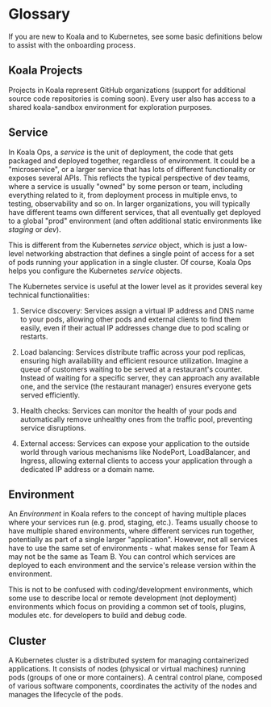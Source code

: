 # Glossary
If you are new to Koala and to Kubernetes, see some basic definitions below to assist with the onboarding process.

## Koala Projects
Projects in Koala represent GitHub organizations (support for additional source code repositories is coming soon). 
Every user also has access to a shared koala-sandbox environment for exploration purposes.

## Service
In Koala Ops, a *service* is the unit of deployment, the code that gets packaged and deployed together, regardless of environment. It could be a "microservice", or a larger service that has lots of different functionality or exposes several APIs. This reflects the typical perspective of dev teams, where a service is usually "owned" by some person or team, including everything related to it, from deployment process in multiple envs, to testing, observability and so on. In larger organizations, you will typically have different teams own different services, that all eventually get deployed to a global "prod" environment (and often additional static environments like *staging* or *dev*).

This is different from the Kubernetes *service* object, which is just a low-level networking abstraction that defines a single point of access for a set of pods running your application in a single cluster. Of course, Koala Ops helps you configure the Kubernetes *service* objects.

The Kubernetes service is useful at the lower level as it provides several key technical functionalities:

1. Service discovery: Services assign a virtual IP address and DNS name to your pods, allowing other pods and external clients to find them easily, even if their actual IP addresses change due to pod scaling or restarts.

2. Load balancing: Services distribute traffic across your pod replicas, ensuring high availability and efficient resource utilization. Imagine a queue of customers waiting to be served at a restaurant's counter. Instead of waiting for a specific server, they can approach any available one, and the service (the restaurant manager) ensures everyone gets served efficiently.

3. Health checks: Services can monitor the health of your pods and automatically remove unhealthy ones from the traffic pool, preventing service disruptions.

4. External access: Services can expose your application to the outside world through various mechanisms like NodePort, LoadBalancer, and Ingress, allowing external clients to access your application through a dedicated IP address or a domain name.

## Environment
An *Environment* in Koala refers to the concept of having multiple places where your services run (e.g. prod, staging, etc.). Teams usually choose to have multiple shared environments, where different services run together, potentially as part of a single larger "application".
However, not all services have to use the same set of environments - what makes sense for Team A may not be the same as Team B. You can control which services are deployed to each environment and the service's release version within the environment.

This is not to be confused with coding/development environments, which some use to describe local or remote development (not deployment) environments which focus on providing a common set of tools, plugins, modules etc. for developers to build and debug code.

## Cluster
A Kubernetes cluster is a distributed system for managing containerized applications. It consists of nodes (physical or virtual machines) running pods (groups of one or more containers). A central control plane, composed of various software components, coordinates the activity of the nodes and manages the lifecycle of the pods.